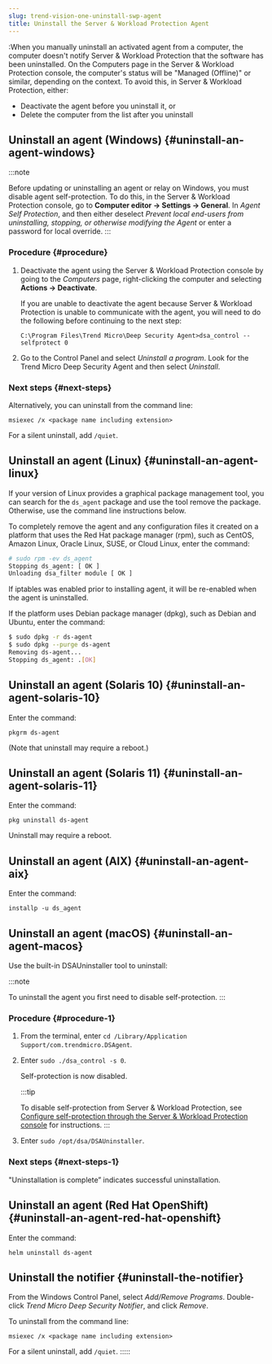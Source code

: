 ```yaml
---
slug: trend-vision-one-uninstall-swp-agent
title: Uninstall the Server & Workload Protection Agent
---
```

:When you manually uninstall an activated agent from a computer, the computer doesn't notify Server & Workload Protection that the software has been uninstalled. On the Computers page in the Server & Workload Protection console, the computer's status will be "Managed (Offline)" or similar, depending on the context. To avoid this, in Server & Workload Protection, either:

- Deactivate the agent before you uninstall it, or
- Delete the computer from the list after you uninstall

## Uninstall an agent (Windows) {#uninstall-an-agent-windows}

:::note

Before updating or uninstalling an agent or relay on Windows, you must disable agent self-protection. To do this, in the Server & Workload Protection console, go to **Computer editor → Settings → General**. In *Agent Self Protection*, and then either deselect *Prevent local end-users from uninstalling, stopping, or otherwise modifying the Agent* or enter a password for local override.
:::

### Procedure {#procedure}

1.  Deactivate the agent using the Server & Workload Protection console by going to the *Computers* page, right-clicking the computer and selecting **Actions → Deactivate**.

    If you are unable to deactivate the agent because Server & Workload Protection is unable to communicate with the agent, you will need to do the following before continuing to the next step:

    `C:\Program Files\Trend Micro\Deep Security Agent>dsa_control --selfprotect 0`

2.  Go to the Control Panel and select *Uninstall a program*. Look for the Trend Micro Deep Security Agent and then select *Uninstall*.

### Next steps {#next-steps}

Alternatively, you can uninstall from the command line:

`msiexec /x <package name including extension>`

For a silent uninstall, add `/quiet`.

## Uninstall an agent (Linux) {#uninstall-an-agent-linux}

If your version of Linux provides a graphical package management tool, you can search for the `ds_agent` package and use the tool remove the package. Otherwise, use the command line instructions below.

To completely remove the agent and any configuration files it created on a platform that uses the Red Hat package manager (rpm), such as CentOS, Amazon Linux, Oracle Linux, SUSE, or Cloud Linux, enter the command:

```bash
# sudo rpm -ev ds_agent
Stopping ds_agent: [ OK ]
Unloading dsa_filter module [ OK ]
```

If iptables was enabled prior to installing agent, it will be re-enabled when the agent is uninstalled.

If the platform uses Debian package manager (dpkg), such as Debian and Ubuntu, enter the command:

```bash
$ sudo dpkg -r ds-agent
$ sudo dpkg --purge ds-agent
Removing ds-agent...
Stopping ds_agent: .[OK]
```

## Uninstall an agent (Solaris 10) {#uninstall-an-agent-solaris-10}

Enter the command:

`pkgrm ds-agent`

(Note that uninstall may require a reboot.)

## Uninstall an agent (Solaris 11) {#uninstall-an-agent-solaris-11}

Enter the command:

`pkg uninstall ds-agent`

Uninstall may require a reboot.

## Uninstall an agent (AIX) {#uninstall-an-agent-aix}

Enter the command:

`installp -u ds_agent`

## Uninstall an agent (macOS) {#uninstall-an-agent-macos}

Use the built-in DSAUninstaller tool to uninstall:

:::note

To uninstall the agent you first need to disable self-protection.
:::

### Procedure {#procedure-1}

1.  From the terminal, enter `cd /Library/Application Support/com.trendmicro.DSAgent`.

2.  Enter `sudo ./dsa_control -s 0`.

    Self-protection is now disabled.

    :::tip

    To disable self-protection from Server & Workload Protection, see [Configure self-protection through the Server & Workload Protection console](https://docs.trendmicro.com/en-us/documentation/article/trend-micro-cloud-one-workload-security-agent-self-protection) for instructions.
    :::

3.  Enter `sudo /opt/dsa/DSAUninstaller`.

### Next steps {#next-steps-1}

"Uninstallation is complete” indicates successful uninstallation.

## Uninstall an agent (Red Hat OpenShift) {#uninstall-an-agent-red-hat-openshift}

Enter the command:

`helm uninstall ds-agent`

## Uninstall the notifier {#uninstall-the-notifier}

From the Windows Control Panel, select *Add/Remove Programs*. Double-click *Trend Micro Deep Security Notifier*, and click *Remove*.

To uninstall from the command line:

`msiexec /x <package name including extension>`

For a silent uninstall, add `/quiet`.
:::::
